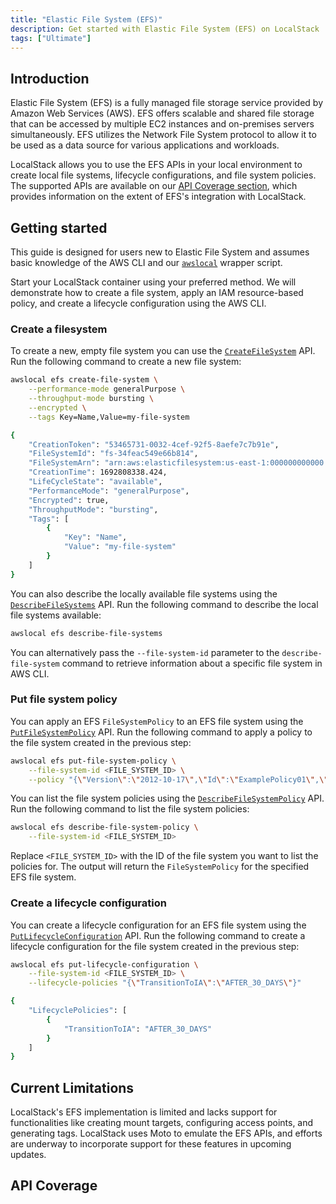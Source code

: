 ```yaml
---
title: "Elastic File System (EFS)"
description: Get started with Elastic File System (EFS) on LocalStack
tags: ["Ultimate"]
---
```



## Introduction

Elastic File System (EFS) is a fully managed file storage service provided by Amazon Web Services (AWS).
EFS offers scalable and shared file storage that can be accessed by multiple EC2 instances and on-premises servers simultaneously.
EFS utilizes the Network File System protocol to allow it to be used as a data source for various applications and workloads.

LocalStack allows you to use the EFS APIs in your local environment to create local file systems, lifecycle configurations, and file system policies.
The supported APIs are available on our [API Coverage section](#api-coverage), which provides information on the extent of EFS's integration with LocalStack.

## Getting started

This guide is designed for users new to Elastic File System and assumes basic knowledge of the AWS CLI and our [`awslocal`](https://github.com/localstack/awscli-local) wrapper script.

Start your LocalStack container using your preferred method.
We will demonstrate how to create a file system, apply an IAM resource-based policy, and create a lifecycle configuration using the AWS CLI.

### Create a filesystem

To create a new, empty file system you can use the [`CreateFileSystem`](https://docs.aws.amazon.com/goto/WebAPI/elasticfilesystem-2015-02-01/CreateFileSystem) API.
Run the following command to create a new file system:

```bash
awslocal efs create-file-system \
    --performance-mode generalPurpose \
    --throughput-mode bursting \
    --encrypted \
    --tags Key=Name,Value=my-file-system
```

```bash title="Output"
{
    "CreationToken": "53465731-0032-4cef-92f5-8aefe7c7b91e",
    "FileSystemId": "fs-34feac549e66b814",
    "FileSystemArn": "arn:aws:elasticfilesystem:us-east-1:000000000000:file-system/fs-34feac549e66b814",
    "CreationTime": 1692808338.424,
    "LifeCycleState": "available",
    "PerformanceMode": "generalPurpose",
    "Encrypted": true,
    "ThroughputMode": "bursting",
    "Tags": [
        {
            "Key": "Name",
            "Value": "my-file-system"
        }
    ]
}
```

You can also describe the locally available file systems using the [`DescribeFileSystems`](https://docs.aws.amazon.com/efs/latest/ug/API_DescribeFileSystems.html) API.
Run the following command to describe the local file systems available:

```bash
awslocal efs describe-file-systems
```

You can alternatively pass the `--file-system-id` parameter to the `describe-file-system` command to retrieve information about a specific file system in AWS CLI.

### Put file system policy

You can apply an EFS `FileSystemPolicy` to an EFS file system using the [`PutFileSystemPolicy`](https://docs.aws.amazon.com/efs/latest/ug/API_PutFileSystemPolicy.html) API.
Run the following command to apply a policy to the file system created in the previous step:

```bash
awslocal efs put-file-system-policy \
    --file-system-id <FILE_SYSTEM_ID> \
    --policy "{\"Version\":\"2012-10-17\",\"Id\":\"ExamplePolicy01\",\"Statement\":[{\"Sid\":\"ExampleStatement01\",\"Effect\":\"Allow\",\"Principal\":{\"AWS\":\"*\"},\"Action\":[\"elasticfilesystem:ClientMount\",\"elasticfilesystem:ClientWrite\"],\"Resource\":\"arn:aws:elasticfilesystem:us-east-1:000000000000:file-system/fs-34feac549e66b814\"}]}"
```

You can list the file system policies using the [`DescribeFileSystemPolicy`](https://docs.aws.amazon.com/efs/latest/ug/API_DescribeFileSystemPolicy.html) API.
Run the following command to list the file system policies:

```bash
awslocal efs describe-file-system-policy \
    --file-system-id <FILE_SYSTEM_ID>
```

Replace `<FILE_SYSTEM_ID>` with the ID of the file system you want to list the policies for.
The output will return the `FileSystemPolicy` for the specified EFS file system.

### Create a lifecycle configuration

You can create a lifecycle configuration for an EFS file system using the [`PutLifecycleConfiguration`](https://docs.aws.amazon.com/efs/latest/ug/API_PutLifecycleConfiguration.html) API.
Run the following command to create a lifecycle configuration for the file system created in the previous step:

```bash
awslocal efs put-lifecycle-configuration \
    --file-system-id <FILE_SYSTEM_ID> \
    --lifecycle-policies "{\"TransitionToIA\":\"AFTER_30_DAYS\"}"
```

```bash title="Output"
{
    "LifecyclePolicies": [
        {
            "TransitionToIA": "AFTER_30_DAYS"
        }
    ]
}
```

## Current Limitations

LocalStack's EFS implementation is limited and lacks support for functionalities like creating mount targets, configuring access points, and generating tags.
LocalStack uses Moto to emulate the EFS APIs, and efforts are underway to incorporate support for these features in upcoming updates.

## API Coverage

<FeatureCoverage service="efs" client:load />
